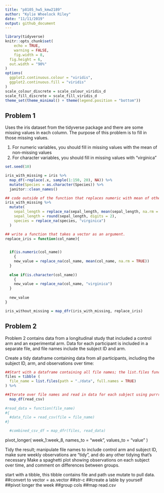 ```yaml
---
title: "p8105_hw5_kmw2189"
author: "Kylie Wheelock Riley"
date: "11/11/2019"
output: github_document
---
```


```r
library(tidyverse)
knitr::opts_chunk$set(
	echo = TRUE,
	warning = FALSE,
	fig.width = 8, 
  fig.height = 6,
  out.width = "90%"
)
options(
  ggplot2.continuous.colour = "viridis",
  ggplot2.continuous.fill = "viridis"
)
scale_colour_discrete = scale_colour_viridis_d
scale_fill_discrete = scale_fill_viridis_d
theme_set(theme_minimal() + theme(legend.position = "bottom"))

```

## Problem 1

Uses the iris dataset from the tidyverse package and there are some missing values in each column. The purpose of this problem is to fill in those missing values.

1) For numeric variables, you should fill in missing values with the mean of non-missing values
2) For character variables, you should fill in missing values with "virginica"

```r
set.seed(10)

iris_with_missing = iris %>% 
  map_df(~replace(.x, sample(1:150, 20), NA)) %>%
  mutate(Species = as.character(Species)) %>% 
  janitor::clean_names()
```

```r
## code outside of the function that replaces numeric with mean of other values 
iris_with_missing %>% 
  mutate(
    sepal_length = replace_na(sepal_length, mean(sepal_length, na.rm = TRUE)),
    sepal_length = round(sepal_length, digits = 2),
    species = replace_na(species, "virginica")
  )

```

```r
## write a function that takes a vector as an argument. 
replace_iris = function(col_name){
  

  if(is.numeric(col_name))
    {
    new_value = replace_na(col_name, mean(col_name, na.rm = TRUE))
  } 
  
  else if(is.character(col_name))
    {
    new_value = replace_na(col_name, "virginica")
  }
  
  new_value
}

iris_without_missing = map_dfr(iris_with_missing, replace_iris)
```


## Problem 2
Problem 2 contains data from a longitudinal study that included a control arm and an experimental arm. Data for each participant is included in a separate file, and file names include the subject ID and arm.

Create a tidy dataframe containing data from all participants, including the subject ID, arm, and observations over time:

```r
##Start with a dataframe containing all file names; the list.files function will help
files = tibble (
  file_name = list.files(path = "./data", full.names = TRUE) 
) %>% 

##Iterate over file names and read in data for each subject using purrr::map and saving the result as a new variable in the dataframe
  map_df(read_csv)
  
#read_data = function(file_name)
#{
  #data_file = read_csv(file = file_name)
#}

  #combined_csv_df = map_dfr(files, read_data)

```

   pivot_longer(
      week_1:week_8,
      names_to = "week",
      values_to = "value"
    )

Tidy the result; manipulate file names to include control arm and subject ID, make sure weekly observations are “tidy”, and do any other tidying that’s necessary
Make a spaghetti plot showing observations on each subject over time, and comment on differences between groups.


start with a tibble, this tibble contains file and path
use mutate to pull data.
##convert to vector = as.vector
##str-c
##create a lable by yourself
##pivot longer the week
##group cols
##map read.csv


